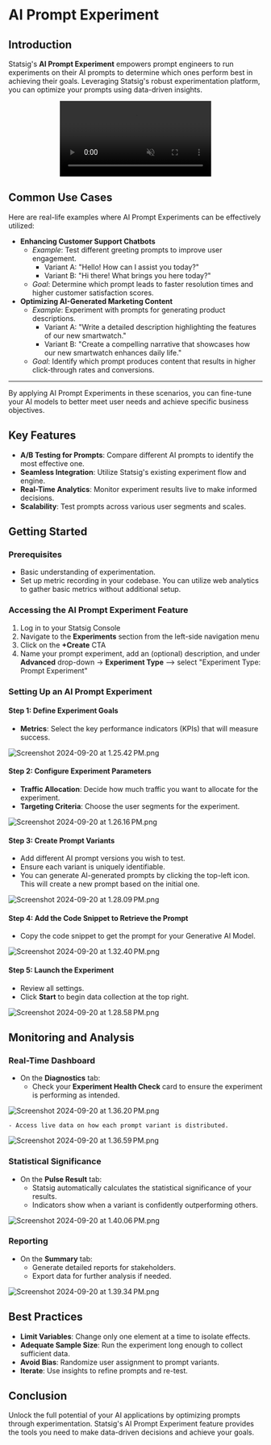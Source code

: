 # AI Prompt Experiment

## Introduction

Statsig's **AI Prompt Experiment** empowers prompt engineers to run experiments on their AI prompts to determine which ones perform best in achieving their goals. Leveraging Statsig's robust experimentation platform, you can optimize your prompts using data-driven insights.

<div align="center">
    <video controls autoplay loop muted style={{
        maxWidth: "100%",
        height: "auto",
    }}>
    <source src="/img/ai/tutorial.webm" type="video/webm" />
    Your browser does not support the video tag.
    </video>
</div>

## Common Use Cases

Here are real-life examples where AI Prompt Experiments can be effectively utilized:

- **Enhancing Customer Support Chatbots**
    - *Example*: Test different greeting prompts to improve user engagement.
        - Variant A: "Hello! How can I assist you today?"
        - Variant B: "Hi there! What brings you here today?"
    - *Goal*: Determine which prompt leads to faster resolution times and higher customer satisfaction scores.
- **Optimizing AI-Generated Marketing Content**
    - *Example*: Experiment with prompts for generating product descriptions.
        - Variant A: "Write a detailed description highlighting the features of our new smartwatch."
        - Variant B: "Create a compelling narrative that showcases how our new smartwatch enhances daily life."
    - *Goal*: Identify which prompt produces content that results in higher click-through rates and conversions.

---

By applying AI Prompt Experiments in these scenarios, you can fine-tune your AI models to better meet user needs and achieve specific business objectives.

## Key Features

- **A/B Testing for Prompts**: Compare different AI prompts to identify the most effective one.
- **Seamless Integration**: Utilize Statsig's existing experiment flow and engine.
- **Real-Time Analytics**: Monitor experiment results live to make informed decisions.
- **Scalability**: Test prompts across various user segments and scales.

## Getting Started

### Prerequisites

- Basic understanding of experimentation.
- Set up metric recording in your codebase. You can utilize web analytics to gather basic metrics without additional setup.

### Accessing the AI Prompt Experiment Feature

1. Log in to your Statsig Console
2. Navigate to the **Experiments** section from the left-side navigation menu
3. Click on the **+Create** CTA
4. Name your prompt experiment, add an (optional) description, and under **Advanced** drop-down -> **Experiment Type** --> select "Experiment Type: Prompt Experiment"

### Setting Up an AI Prompt Experiment

#### Step 1: Define Experiment Goals

- **Metrics**: Select the key performance indicators (KPIs) that will measure success.
    
![Screenshot 2024-09-20 at 1.25.42 PM.png](/img/ai/scorecard.png)

#### Step 2: Configure Experiment Parameters

- **Traffic Allocation**: Decide how much traffic you want to allocate for the experiment.
- **Targeting Criteria**: Choose the user segments for the experiment.
    
![Screenshot 2024-09-20 at 1.26.16 PM.png](/img/ai/allocation.png)

#### Step 3: Create Prompt Variants

- Add different AI prompt versions you wish to test.
- Ensure each variant is uniquely identifiable.
- You can generate AI-generated prompts by clicking the top-left icon. This will create a new prompt based on the initial one.
    
![Screenshot 2024-09-20 at 1.28.09 PM.png](/img/ai/prompt-variants.png)

#### Step 4: Add the Code Snippet to Retrieve the Prompt

- Copy the code snippet to get the prompt for your Generative AI Model.

![Screenshot 2024-09-20 at 1.32.40 PM.png](/img/ai/snippet.png)

#### Step 5: Launch the Experiment

- Review all settings.
- Click **Start** to begin data collection at the top right.
    
![Screenshot 2024-09-20 at 1.28.58 PM.png](/img/ai/start.png)

## Monitoring and Analysis

### Real-Time Dashboard

- On the **Diagnostics** tab:
    - Check your **Experiment Health Check** card to ensure the experiment is performing as intended.
        
![Screenshot 2024-09-20 at 1.36.20 PM.png](/img/ai/health.png)
        
    - Access live data on how each prompt variant is distributed.
        
![Screenshot 2024-09-20 at 1.36.59 PM.png](/img/ai/exposure.png)

### Statistical Significance

- On the **Pulse Result** tab:
    - Statsig automatically calculates the statistical significance of your results.
    - Indicators show when a variant is confidently outperforming others.
        
![Screenshot 2024-09-20 at 1.40.06 PM.png](/img/ai/pulse.png)

### Reporting

- On the **Summary** tab:
    - Generate detailed reports for stakeholders.
    - Export data for further analysis if needed.
        
![Screenshot 2024-09-20 at 1.39.34 PM.png](/img/ai/summary.png)

## Best Practices

- **Limit Variables**: Change only one element at a time to isolate effects.
- **Adequate Sample Size**: Run the experiment long enough to collect sufficient data.
- **Avoid Bias**: Randomize user assignment to prompt variants.
- **Iterate**: Use insights to refine prompts and re-test.

## Conclusion

Unlock the full potential of your AI applications by optimizing prompts through experimentation. Statsig's AI Prompt Experiment feature provides the tools you need to make data-driven decisions and achieve your goals.
